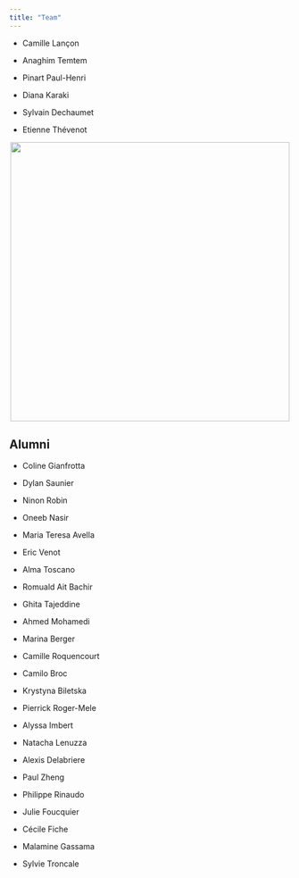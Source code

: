 ```yaml
---
title: "Team"
---
```


-   Camille Lançon

-   Anaghim Temtem

-   Pinart Paul-Henri

-   Diana Karaki

-   Sylvain Dechaumet

-   Etienne Thévenot

<center>![](images/team.png){width="500"}</center>

## **Alumni**

-   Coline Gianfrotta

-   Dylan Saunier

-   Ninon Robin

-   Oneeb Nasir

-   Maria Teresa Avella

-   Eric Venot

-   Alma Toscano

-   Romuald Ait Bachir

-   Ghita Tajeddine

-   Ahmed Mohamedi

-   Marina Berger

-   Camille Roquencourt

-   Camilo Broc

-   Krystyna Biletska

-   Pierrick Roger-Mele

-   Alyssa Imbert

-   Natacha Lenuzza

-   Alexis Delabriere

-   Paul Zheng

-   Philippe Rinaudo

-   Julie Foucquier

-   Cécile Fiche

-   Malamine Gassama

-   Sylvie Troncale
